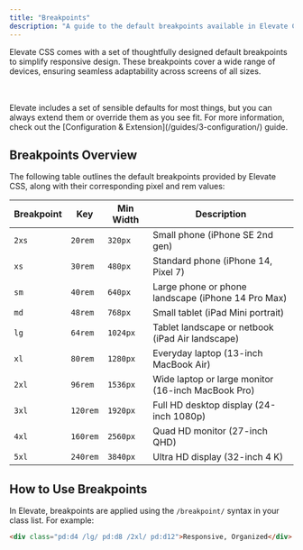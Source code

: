 ```yaml
---
title: "Breakpoints"
description: "A guide to the default breakpoints available in Elevate CSS for responsive design."
---
```


Elevate CSS comes with a set of thoughtfully designed default breakpoints to simplify responsive design. These breakpoints cover a wide range of devices, ensuring seamless adaptability across screens of all sizes.


<br/>
<br/>

<Aside title="You've Gotta Start Somewhere, Right?">
Elevate includes a set of sensible defaults for most things, but you can always extend them or override them as you see fit. For more information, check out the [Configuration & Extension](/guides/3-configuration/) guide.
</Aside>


## Breakpoints Overview

The following table outlines the default breakpoints provided by Elevate CSS, along with their corresponding pixel and rem values:

| **Breakpoint** | **Key**  | **Min Width** | **Description**                                   |
|----------------|----------|---------------|---------------------------------------------------|
| `2xs`          | `20rem`  | `320px`       | Small phone (iPhone SE 2nd gen)                   |
| `xs`           | `30rem`  | `480px`       | Standard phone (iPhone 14, Pixel 7)               |
| `sm`           | `40rem`  | `640px`       | Large phone or phone landscape (iPhone 14 Pro Max)|
| `md`           | `48rem`  | `768px`       | Small tablet (iPad Mini portrait)                 |
| `lg`           | `64rem`  | `1024px`      | Tablet landscape or netbook (iPad Air landscape)  |
| `xl`           | `80rem`  | `1280px`      | Everyday laptop (13-inch MacBook Air)             |
| `2xl`          | `96rem`  | `1536px`      | Wide laptop or large monitor (16-inch MacBook Pro)|
| `3xl`          | `120rem` | `1920px`      | Full HD desktop display (24-inch 1080p)          |
| `4xl`          | `160rem` | `2560px`      | Quad HD monitor (27-inch QHD)                     |
| `5xl`          | `240rem` | `3840px`      | Ultra HD display (32-inch 4 K)                    |              |

## How to Use Breakpoints

In Elevate, breakpoints are applied using the `/breakpoint/` syntax in your class list. For example: 
<br/>
```html
<div class="pd:d4 /lg/ pd:d8 /2xl/ pd:d12">Responsive, Organized</div>
```


